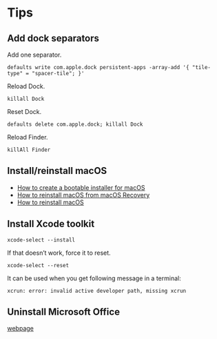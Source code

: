 # Tips

## Add dock separators

Add one separator.

```shell
defaults write com.apple.dock persistent-apps -array-add '{ "tile-type" = "spacer-tile"; }'
```

Reload Dock.

```shell
killall Dock
```

Reset Dock.

```shell
defaults delete com.apple.dock; killall Dock
```

Reload Finder.

```shell
killAll Finder
```

## Install/reinstall macOS

- [How to create a bootable installer for macOS](https://support.apple.com/en-gb/HT201372)
- [How to reinstall macOS from macOS Recovery](https://youtu.be/HCrl_4k0aqo)
- [How to reinstall macOS](https://support.apple.com/en-us/HT204904)

## Install Xcode toolkit

```shell
xcode-select --install
```

If that doesn’t work, force it to reset.

```shell
xcode-select --reset
```

It can be used when you get following message in a terminal:

```shell
xcrun: error: invalid active developer path, missing xcrun
```

## Uninstall Microsoft Office

[webpage](https://support.microsoft.com/en-us/office/uninstall-office-for-mac-eefa1199-5b58-43af-8a3d-b73dc1a8cae3#ID0EAABAAA=Newer_versions)
